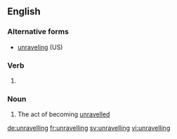 ==English==

===Alternative forms===
* [[unraveling]] (US)

===Verb===
{{head|en}}

# {{context|British|lang=en}} {{present participle of|unravel|lang=en}}

===Noun===
{{en-noun}}

# The act of becoming [[unravelled]]

[[de:unravelling]]
[[fr:unravelling]]
[[sv:unravelling]]
[[vi:unravelling]]